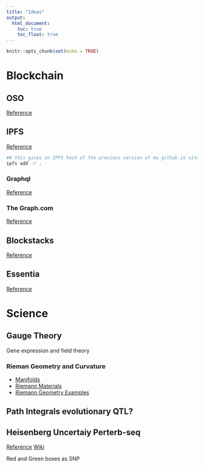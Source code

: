```yaml
---
title: "Ideas"
output: 
  html_document:
    toc: true
    toc_float: true
---
```


```r
knitr::opts_chunk$set(echo = TRUE)
```

# Blockchain

## OSO
[Reference](oso.network)

## IPFS
[Reference](ipfs.io)

```bash
## this gives an IPFS hash of the previous version of my github.io site
ipfs add -r .
```

### Graphql
[Reference](https://graphql.org/)

### The Graph.com
[Reference](https://thegraph.com/)

## Blockstacks
[Reference](blockstacks.org)


## Essentia
[Reference](https://essentia.one/)





# Science


## Gauge Theory

 Gene expression and field theory 
 

### Rieman Geometry and Curvature
  * [Manifolds](http://pi.math.cornell.edu/~sjamaar/manifolds/manifold.pdf)
  * [Riemann Materials](http://www.matematik.lu.se/matematiklu/personal/sigma/Riemann.pdf)
  * [Riemann Geometry Examples](http://www2.math.uu.se/~svante/papers/sjN15.pdf)


## Path Integrals evolutionary QTL?


## Heisenberg Uncertaiy Perterb-seq
[Reference](https://www.youtube.com/watch?v=ZcpwnozMh2U&t=25m)
[Wiki](https://en.wikipedia.org/wiki/Uncertainty_principle)

Red and Green boxes as SNP




